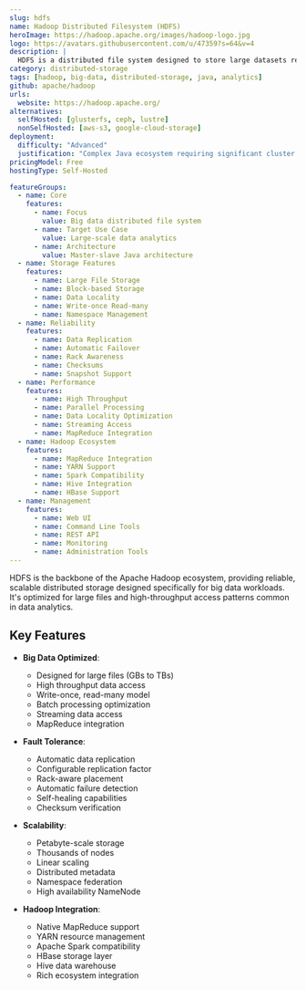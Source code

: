 ```yaml
---
slug: hdfs
name: Hadoop Distributed Filesystem (HDFS)
heroImage: https://hadoop.apache.org/images/hadoop-logo.jpg
logo: https://avatars.githubusercontent.com/u/47359?s=64&v=4
description: |
  HDFS is a distributed file system designed to store large datasets reliably and provide high-throughput access to application data. It's the storage foundation of the Apache Hadoop ecosystem.
category: distributed-storage
tags: [hadoop, big-data, distributed-storage, java, analytics]
github: apache/hadoop
urls:
  website: https://hadoop.apache.org/
alternatives:
  selfHosted: [glusterfs, ceph, lustre]
  nonSelfHosted: [aws-s3, google-cloud-storage]
deployment:
  difficulty: "Advanced"
  justification: "Complex Java ecosystem requiring significant cluster configuration and Hadoop knowledge."
pricingModel: Free
hostingType: Self-Hosted

featureGroups:
  - name: Core
    features:
      - name: Focus
        value: Big data distributed file system
      - name: Target Use Case
        value: Large-scale data analytics
      - name: Architecture
        value: Master-slave Java architecture
  - name: Storage Features
    features:
      - name: Large File Storage
      - name: Block-based Storage
      - name: Data Locality
      - name: Write-once Read-many
      - name: Namespace Management
  - name: Reliability
    features:
      - name: Data Replication
      - name: Automatic Failover
      - name: Rack Awareness
      - name: Checksums
      - name: Snapshot Support
  - name: Performance
    features:
      - name: High Throughput
      - name: Parallel Processing
      - name: Data Locality Optimization
      - name: Streaming Access
      - name: MapReduce Integration
  - name: Hadoop Ecosystem
    features:
      - name: MapReduce Integration
      - name: YARN Support
      - name: Spark Compatibility
      - name: Hive Integration
      - name: HBase Support
  - name: Management
    features:
      - name: Web UI
      - name: Command Line Tools
      - name: REST API
      - name: Monitoring
      - name: Administration Tools
---
```


HDFS is the backbone of the Apache Hadoop ecosystem, providing reliable, scalable distributed storage designed specifically for big data workloads. It's optimized for large files and high-throughput access patterns common in data analytics.

## Key Features

- **Big Data Optimized**:

  - Designed for large files (GBs to TBs)
  - High throughput data access
  - Write-once, read-many model
  - Batch processing optimization
  - Streaming data access
  - MapReduce integration

- **Fault Tolerance**:

  - Automatic data replication
  - Configurable replication factor
  - Rack-aware placement
  - Automatic failure detection
  - Self-healing capabilities
  - Checksum verification

- **Scalability**:

  - Petabyte-scale storage
  - Thousands of nodes
  - Linear scaling
  - Distributed metadata
  - Namespace federation
  - High availability NameNode

- **Hadoop Integration**:
  - Native MapReduce support
  - YARN resource management
  - Apache Spark compatibility
  - HBase storage layer
  - Hive data warehouse
  - Rich ecosystem integration
